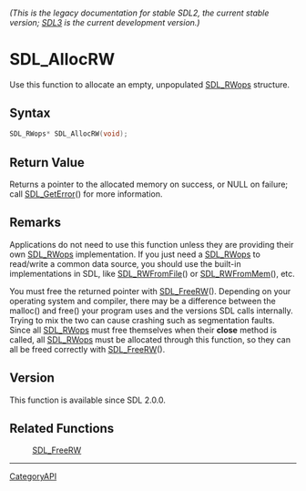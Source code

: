 ====== (This is the legacy documentation for stable SDL2, the current stable version; [https://wiki.libsdl.org/SDL3/ SDL3] is the current development version.) ======
= SDL_AllocRW =

Use this function to allocate an empty, unpopulated [[SDL_RWops]] structure.

== Syntax ==

<syntaxhighlight lang='c'>
SDL_RWops* SDL_AllocRW(void);
</syntaxhighlight>

== Return Value ==

Returns a pointer to the allocated memory on success, or NULL on failure;
call [[SDL_GetError]]() for more information.

== Remarks ==

Applications do not need to use this function unless they are providing
their own [[SDL_RWops]] implementation. If you just need a [[SDL_RWops]] to
read/write a common data source, you should use the built-in
implementations in SDL, like [[SDL_RWFromFile]]() or [[SDL_RWFromMem]](),
etc.

You must free the returned pointer with [[SDL_FreeRW]](). Depending on your
operating system and compiler, there may be a difference between the
malloc() and free() your program uses and the versions SDL calls
internally. Trying to mix the two can cause crashing such as segmentation
faults. Since all [[SDL_RWops]] must free themselves when their '''close'''
method is called, all [[SDL_RWops]] must be allocated through this
function, so they can all be freed correctly with [[SDL_FreeRW]]().

== Version ==

This function is available since SDL 2.0.0.

== Related Functions ==

:[[SDL_FreeRW]]

----
[[CategoryAPI]]



